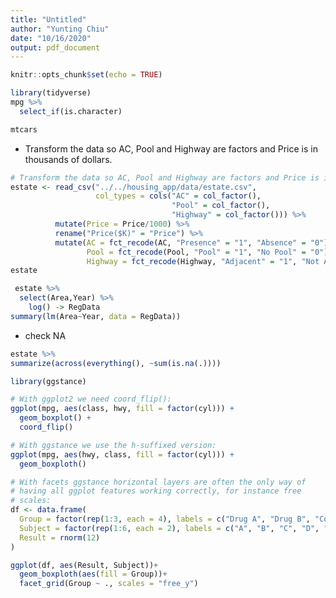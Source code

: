 ```yaml
---
title: "Untitled"
author: "Yunting Chiu"
date: "10/16/2020"
output: pdf_document
---
```


```r
knitr::opts_chunk$set(echo = TRUE)
```

```r
library(tidyverse)
mpg %>%
  select_if(is.character) 
```

```r
mtcars
```
- Transform the data so AC, Pool and Highway are factors and Price is in thousands of dollars.
```r
# Transform the data so AC, Pool and Highway are factors and Price is in thousands of dollars.
estate <- read_csv("../../housing_app/data/estate.csv",
                   col_types = cols("AC" = col_factor(),
                                    "Pool" = col_factor(),
                                    "Highway" = col_factor())) %>%
          mutate(Price = Price/1000) %>%
          rename("Price($K)" = "Price") %>%
          mutate(AC = fct_recode(AC, "Presence" = "1", "Absence" = "0"),
                 Pool = fct_recode(Pool, "Pool" = "1", "No Pool" = "0"),
                 Highway = fct_recode(Highway, "Adjacent" = "1", "Not Adjacent" = "0")) -> estate
estate
```

```r
 estate %>% 
  select(Area,Year) %>%
    log() -> RegData
summary(lm(Area~Year, data = RegData))

```


- check NA
```r
estate %>% 
summarize(across(everything(), ~sum(is.na(.))))
```


```r
library(ggstance)

# With ggplot2 we need coord_flip():
ggplot(mpg, aes(class, hwy, fill = factor(cyl))) +
  geom_boxplot() +
  coord_flip()

# With ggstance we use the h-suffixed version:
ggplot(mpg, aes(hwy, class, fill = factor(cyl))) +
  geom_boxploth()

# With facets ggstance horizontal layers are often the only way of
# having all ggplot features working correctly, for instance free
# scales:
df <- data.frame(
  Group = factor(rep(1:3, each = 4), labels = c("Drug A", "Drug B", "Control")),
  Subject = factor(rep(1:6, each = 2), labels = c("A", "B", "C", "D", "E", "F")),
  Result = rnorm(12)
)

ggplot(df, aes(Result, Subject))+
  geom_boxploth(aes(fill = Group))+
  facet_grid(Group ~ ., scales = "free_y")
```

